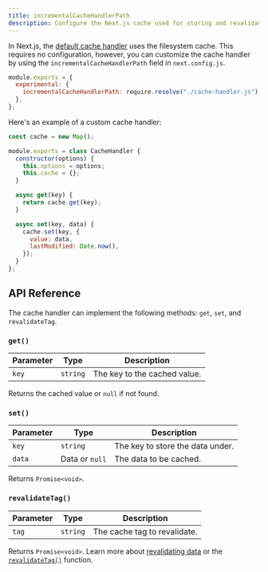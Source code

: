 ```yaml
---
title: incrementalCacheHandlerPath
description: Configure the Next.js cache used for storing and revalidating data.
---
```


In Next.js, the [default cache handler](/docs/app/building-your-application/data-fetching/caching) uses the filesystem cache. This requires no configuration, however, you can customize the cache handler by using the `incrementalCacheHandlerPath` field in `next.config.js`.

```js title="next.config.js"
module.exports = {
  experimental: {
    incrementalCacheHandlerPath: require.resolve("./cache-handler.js"),
  },
};
```

Here's an example of a custom cache handler:

```js title="cache-handler.js"
const cache = new Map();

module.exports = class CacheHandler {
  constructor(options) {
    this.options = options;
    this.cache = {};
  }

  async get(key) {
    return cache.get(key);
  }

  async set(key, data) {
    cache.set(key, {
      value: data,
      lastModified: Date.now(),
    });
  }
};
```

## API Reference

The cache handler can implement the following methods: `get`, `set`, and `revalidateTag`.

### `get()`

| Parameter | Type     | Description                  |
| --------- | -------- | ---------------------------- |
| `key`     | `string` | The key to the cached value. |

Returns the cached value or `null` if not found.

### `set()`

| Parameter | Type           | Description                      |
| --------- | -------------- | -------------------------------- |
| `key`     | `string`       | The key to store the data under. |
| `data`    | Data or `null` | The data to be cached.           |

Returns `Promise<void>`.

### `revalidateTag()`

| Parameter | Type     | Description                  |
| --------- | -------- | ---------------------------- |
| `tag`     | `string` | The cache tag to revalidate. |

Returns `Promise<void>`. Learn more about [revalidating data](/docs/app/building-your-application/data-fetching/revalidating) or the [`revalidateTag()`](/docs/app/api-reference/functions/revalidateTag) function.
